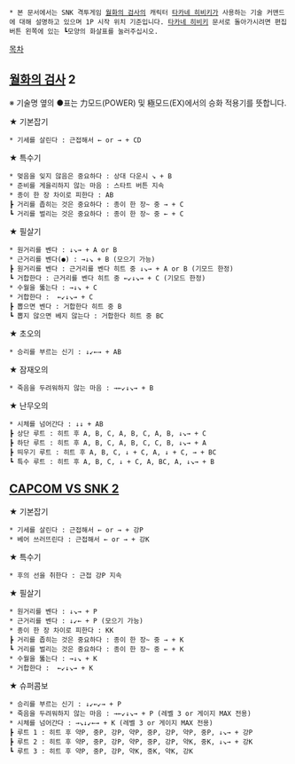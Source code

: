 * 본 문서에서는 SNK 격투게임 [[월화의 검사]]의 캐릭터 [[타카네 히비키]]가 사용하는 기술 커맨드에 대해 설명하고 있으며 1P 시작 위치 기준입니다. [[타카네 히비키]] 문서로 돌아가시려면 편집버튼 왼쪽에 있는 ┗모양의 화살표를 눌러주십시오.

[[목차]]

== [[월화의 검사]] 2 ==
※ 기술명 옆의 ●표는 力모드(POWER) 및 極모드(EX)에서의 승화 적용기를 뜻합니다.

★ 기본잡기
 * 기세를 살린다 : 근접해서 ← or → + CD

★ 특수기
 * 멎음을 잊지 않음은 중요하다 : 상대 다운시 ↘ + B
 * 준비를 게을리하지 않는 마음 : 스타트 버튼 지속
 * 종이 한 장 차이로 피한다 : AB
 ┣ 거리를 좁히는 것은 중요하다 : 종이 한 장~ 중 → + C
 ┗ 거리를 벌리는 것은 중요하다 : 종이 한 장~ 중 ← + C

★ 필살기
 * 원거리를 벤다 : ↓↘→ + A or B
 * 근거리를 벤다(●) : →↓↘ + B (모으기 가능)
 ┣ 원거리를 벤다 : 근거리를 벤다 히트 중 ↓↘→ + A or B (기모드 한정)
 ┗ 거합한다 : 근거리를 벤다 히트 중 ←↙↓↘→ + C (기모드 한정)
 * 수월을 뚫는다 : →↓↘ + C
 * 거합한다 :  ←↙↓↘→ + C
 ┣ 뽑으면 벤다 : 거합한다 히트 중 B
 ┗ 뽑지 않으면 베지 않는다 : 거합한다 히트 중 BC

★ 초오의
 * 승리를 부르는 신기 : ↓↙←→ + AB

★ 잠재오의
 * 죽음을 두려워하지 않는 마음 : →←↙↓↘→ + B

★ 난무오의
 * 시체를 넘어간다 : ↓↓ + AB
 ┣ 상단 루트 : 히트 후 A, B, C, A, B, C, A, B, ↓↘→ + C
 ┣ 하단 루트 : 히트 후 A, B, C, A, B, C, C, B, ↓↘→ + A
 ┣ 띄우기 루트 : 히트 후 A, B, C, ↓ + C, A, ↓ + C, → + BC 
 ┗ 특수 루트 : 히트 후 A, B, C, ↓ + C, A, BC, A, ↓↘→ + B

== [[CAPCOM VS SNK 2]] ==

★ 기본잡기
 * 기세를 살린다 : 근접해서 ← or → + 강P
 * 베어 쓰러뜨린다 : 근접해서 ← or → + 강K

★ 특수기
 * 후의 선을 취한다 : 근접 강P 지속 

★ 필살기
 * 원거리를 벤다 : ↓↘→ + P
 * 근거리를 벤다 : ↓↙← + P (모으기 가능)
 * 종이 한 장 차이로 피한다 : KK
 ┣ 거리를 좁히는 것은 중요하다 : 종이 한 장~ 중 → + K
 ┗ 거리를 벌리는 것은 중요하다 : 종이 한 장~ 중 ← + K
 * 수월을 뚫는다 : →↓↘ + K
 * 거합한다 :  ←↙↓↘→ + K

★ 슈퍼콤보
 * 승리를 부르는 신기 : ↓↙←↙→ + P
 * 죽음을 두려워하지 않는 마음 : →←↙↓↘→ + P (레벨 3 or 게이지 MAX 전용)
 * 시체를 넘어간다 : →↘↓↙←→ + K (레벨 3 or 게이지 MAX 전용) 
 ┣ 루트 1 : 히트 후 약P, 중P, 강P, 약P, 중P, 강P, 약P, 중P, ↓↘→ + 강P
 ┣ 루트 2 : 히트 후 약P, 중P, 강P, 약P, 중P, 강P, 약K, 중K, ↓↘→ + 강K
 ┗ 루트 3 : 히트 후 약P, 중P, 강P, 약K, 중K, 약K, 강K
